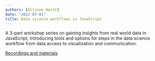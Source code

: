 ```yaml
---
authors: [Allison Horst]
date: "2023-07-01"
title: Data science workflows in JavaScript
---
```


A 3-part workshop series on gaining insights from real world data in JavaScript, introducing tools and options for steps in the data science workflow from data access to visualization and communication.

[Recordings and materials](https://observablehq.com/d/4b2146fce6378885?collection=@observablehq/courses)